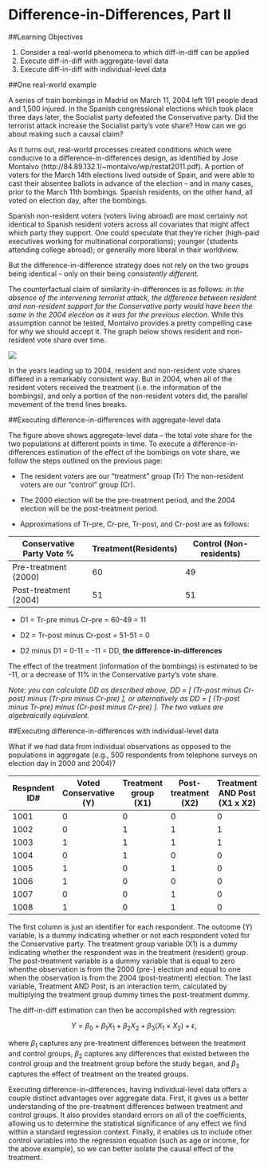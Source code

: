 # Difference-in-Differences, Part II

##Learning Objectives

1. Consider a real-world phenomena to which diff-in-diff can be applied
2. Execute diff-in-diff with aggregate-level data
3. Execute diff-in-diff with individual-level data

##One real-world example

A series of train bombings in Madrid on March 11, 2004 left 191 people dead and 1,500 injured. In the Spanish congressional elections which took place three days later, the Socialist party defeated the Conservative party. Did the terrorist attack increase the Socialist party's vote share? How can we go about making such a causal claim?

As it turns out, real-world processes created conditions which were conducive to a difference-in-differences design, as identified by Jose Montalvo (http://84.89.132.1/~montalvo/wp/restat2011.pdf). A portion of voters for the March 14th elections lived outside of Spain, and were able to cast their absentee ballots in advance of the election -- and in many cases, prior to the March 11th bombings. Spanish residents, on the other hand, all voted on election day, after the bombings.

Spanish non-resident voters (voters living abroad) are most certainly not identical to Spanish resident voters across all covariates that might affect which party they support. One could speculate that they're richer (high-paid executives working for multinational corporations); younger (students attending college abroad); or generally more liberal in their worldview.

But the difference-in-difference strategy does not rely on the two groups being identical -- only on their being *consistently different.*

The counterfactual claim of similarity-in-differences is as follows: *in the absence of the intervening terrorist attack, the difference between resident and non-resident support for the Conservative party would have been the same in the 2004 election as it was for the previous election*. While this assumption cannot be tested, Montalvo provides a pretty compelling case for why we should accept it. The graph below shows resident and non-resident vote share over time. 

![](13.png)

In the years leading up to 2004, resident and non-resident vote shares differed in a remarkably consistent way. But in 2004, when all of the resident voters received the treatment (i.e. the information of the bombings), and only a portion of the non-resident voters did, the parallel movement of the trend lines breaks.

##Executing difference-in-differences with aggregate-level data

The figure above shows aggregate-level data -- the total vote share for the two populations at different points in time. To execute a difference-in-differences estimation of the effect of the bombings on vote share, we follow the steps outlined on the previous page: 

- The resident voters are our "treatment" group (Tr) The non-resident voters are our "control" group (Cr).

- The 2000 election will be the pre-treatment period, and the 2004 election will be the post-treatment period.

- Approximations of Tr-pre, Cr-pre, Tr-post, and Cr-post are as follows:

Conservative Party Vote %	|Treatment(Residents)	|Control (Non-residents)|
-|-|-|
Pre-treatment (2000)	|60|	49|
Post-treatment (2004)	|51|	51|

- D1 = Tr-pre minus Cr-pre = 60-49 = 11 

- D2 = Tr-post minus Cr-post = 51-51 = 0

- D2 minus D1 = 0-11 = -11 = DD, **the difference-in-differences**

The effect of the treatment (information of the bombings) is estimated to be -11, or a decrease of 11% in the Conservative party's vote share.

*Note: you can calculate DD as described above, DD = [ (Tr-post minus Cr-post) minus (Tr-pre minus Cr-pre) ], or alternatively as DD = [ (Tr-post minus Tr-pre) minus (Cr-post minus Cr-pre) ]. The two values are algebraically equivalent.*

##Executing difference-in-differences with individual-level data

What if we had data from individual observations as opposed to the populations in aggregate (e.g., 500 respondents from telephone surveys on election day in 2000 and 2004)?

Respndent ID#	|Voted Conservative (Y) |	Treatment group (X1)|	Post-treatment (X2) |	Treatment AND Post (X1 x X2) |
-|-|-|-|-|
1001|	0	|0	|0	|0|
1002|0	|1	|1	|1|
1003|	1	|1	|1	|1|
1004|	0	|1	|0	|0|
1005|	1 |	0	|1	|0|
1006|	1 |	0	|0	|0|
1007|	0	|0	|1	|0|
1008|	1	|0	|1	|0|
 	 	 	 	 
The first column is just an identifier for each respondent.  The outcome (Y) variable, is a dummy indicating whether or not each respondent voted for the Conservative party.  The treatment group variable (X1) is a dummy indicating whether the respondent was in the treatment (resident) group.  The post-treatment variable is a dummy variable that is equal to zero whenthe observation is from the 2000 (pre-) election and equal to one when the observation is from the 2004 (post-treatment) election. The last variable, Treatment AND Post, is an interaction term, calculated by multiplying the treatment group dummy times the post-treatment dummy.

The diff-in-diff estimation can then be accomplished with regression:

$$Y = \beta_0 + \beta_1X_1 + \beta_2X_2 + \beta_3(X_1 \times X_2) + \epsilon,$$

where $\beta_1$ captures any pre-treatment differences between the treatment and control groups, $\beta_2$ captures any differences that existed between the control group and the treatment group before the study began, and $\beta_3$ captures the effect of treatment on the treated groups.

Executing difference-in-differences, having individual-level data offers a couple distinct advantages over aggregate data. First, it gives us a better understanding of the pre-treatment differences between treatment and control groups. It also provides standard errors on all of the coefficients, allowing us to determine the statistical significance of any effect we find within a standard regression context. Finally, it enables us to include other control variables into the regression equation (such as age or income, for the above example), so we can better isolate the causal effect of the treatment.